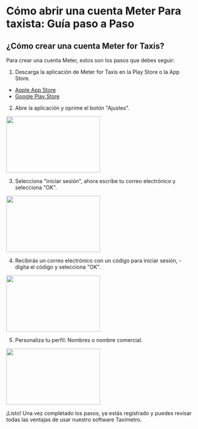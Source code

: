 
# Cómo abrir una cuenta Meter Para taxista: Guía paso a Paso

## ¿Cómo crear una cuenta Meter for Taxis?
Para crear una cuenta Meter, estos son los pasos que debes seguir:

1. Descarga la aplicación de Meter for Taxis en la Play Store o la App Store.
- [Apple App Store](https://apps.apple.com/us/app/meter-for-taxis/id931234419)
- [Google Play Store](https://play.google.com/store/apps/details?id=osacky.ridemeter)

2. Abre la aplicación y oprime el botón "Ajustes".
<img height="150" src="/screenshots/IMG_8965.png" width="250"/>

3. Selecciona "iniciar sesión", ahora escribe tu correo electrónico y selecciona "OK".
<img height="150" src="/screenshots/IMG_8966.png" width="250"/>

4. Recibirás un correo electrónico con un código para iniciar sesión, - digita el código y selecciona "OK".
<img height="150" src="/screenshots/IMG_8967.png" width="250"/>

5. Personaliza tu perfil: Nombres o nombre comercial.
<img height="150" src="/screenshots/IMG_8968.png" width="250"/>

¡Listo! Una vez completado los pasos, ya estás registrado y puedes revisar todas las ventajas de usar nuestro software Taxímetro.
